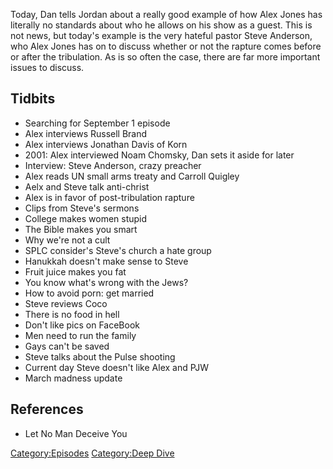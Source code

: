 {{DEFAULTSORT:
    #_EPISODE_0134:Post-Tribulation Rapture?
}}{{Episode
    | title           = Post-Tribulation Rapture?
    | caption         = Listen to this episode on [https://knowledgefight.libsyn.com/knowledge-fight-post-tribulation-rapture Libsyn] [https://open.spotify.com/episode/7iBtUnU5JsxQ6NO0vdMGyn Spotify]
    | episodeNumber   = 134
    | length          = 01:25:12
    | airDate         = March 7, 2018
    | episodeType     = [[:Category:Deep Dive|Deep Dive]]
    | appearance      = [[Russell Brand]], [[Jonathan Davis]], [[Noam Chomsky]], [[Steve Anderson]], [[Carroll Quigley]]
    | beverage        = Ice Mountain Sparkling Water
    | previousEpisode = [[133: Operation Paul Revere]]
    | nextEpisode     = [[135: The Wikileaks Press Conference]]
}}

{{Stub}}

Today, Dan tells Jordan about a really good example of how Alex Jones has literally no standards about who he allows on his show as a guest. This is not news, but today's example is the very hateful pastor Steve Anderson, who Alex Jones has on to discuss whether or not the rapture comes before or after the tribulation. As is so often the case, there are far more important issues to discuss.

==Tidbits==

*Searching for September 1 episode
*Alex interviews Russell Brand
*Alex interviews Jonathan Davis of Korn
*2001: Alex interviewed Noam Chomsky, Dan sets it aside for later
*Interview: Steve Anderson, crazy preacher
*Alex reads UN small arms treaty and Carroll Quigley
*Aelx and Steve talk anti-christ
*Alex is in favor of post-tribulation rapture
*Clips from Steve's sermons
*College makes women stupid
*The Bible makes you smart
*Why we're not a cult
*SPLC consider's Steve's church a hate group
*Hanukkah doesn't make sense to Steve
*Fruit juice makes you fat
*You know what's wrong with the Jews?
*How to avoid porn: get married
*Steve reviews Coco
*There is no food in hell
*Don't like pics on FaceBook
*Men need to run the family
*Gays can't be saved
*Steve talks about the Pulse shooting
*Current day Steve doesn't like Alex and PJW
*March madness update

==References==

*Let No Man Deceive You

[[Category:Episodes]]
[[Category:Deep Dive]]
